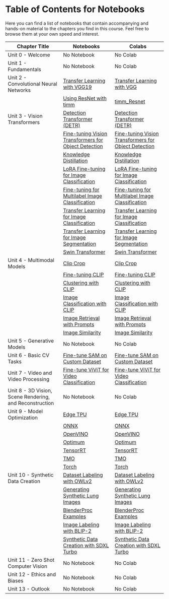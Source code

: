 # Table of Contents for Notebooks

Here you can find a list of notebooks that contain accompanying and hands-on material to the chapters you find in this course.
Feel free to browse them at your own speed and interest.


| Chapter Title                                           | Notebooks                                                                                                                                                                                                                             | Colabs                                                                                                                                                                                                                                                           |
| ------------------------------------------------------- | ------------------------------------------------------------------------------------------------------------------------------------------------------------------------------------------------------------------------------------- | ---------------------------------------------------------------------------------------------------------------------------------------------------------------------------------------------------------------------------------------------------------------- |
| Unit 0 - Welcome                                        | No Notebook                                                                                                                                                                                                                           | No Colab                                                                                                                                                                                                                                                         |
| Unit 1 - Fundamentals                                   | No Notebook                                                                                                                                                                                                                           | No Colab                                                                                                                                                                                                                                                         |
| Unit 2 - Convolutional Neural Networks                  | [Transfer Learning with VGG19](https://github.com/huggingface/computer-vision-course/blob/main/notebooks/Unit%202%20-%20Convolutional%20Neural%20Networks/transfer_learning_vgg19.ipynb)                                                    | [Transfer Learning with VGG](https://colab.research.google.com/github/fariddinar/computer-vision-course/blob/main/notebooks/Unit%202%20-%20Convolutional%20Neural%20Networks/transfer_learning_vgg19.ipynb)                                                      |
|                                                         | [Using ResNet with timm](https://github.com/huggingface/computer-vision-course/blob/main/notebooks/Unit%202%20-%20Convolutional%20Neural%20Networks/timm_Resnet.ipynb)                                                                      | [timm_Resnet](https://colab.research.google.com/github/fariddinar/computer-vision-course/blob/main/notebooks/Unit%202%20-%20Convolutional%20Neural%20Networks/timm_Resnet.ipynb)                                                                                 |
| Unit 3 - Vision Transformers                            | [Detection Transformer (DETR)](https://github.com/huggingface/computer-vision-course/blob/main/notebooks/Unit%203%20-%20Vision%20Transformers/DETR.ipynb)                                                                                   | [Detection Transformer (DETR)](https://colab.research.google.com/github/fariddinar/computer-vision-course/blob/main/notebooks/Unit%203%20-%20Vision%20Transformers/DETR.ipynb)                                                                                   |
|                                                         | [Fine-tuning Vision Transformers for Object Detection](https://github.com/huggingface/computer-vision-course/blob/main/notebooks/Unit%203%20-%20Vision%20Transformers/Fine-tuning%20Vision%20Transformers%20for%20Object%20detection.ipynb) | [Fine-tuning Vision Transformers for Object Detection](https://colab.research.google.com/github/fariddinar/computer-vision-course/blob/main/notebooks/Unit%203%20-%20Vision%20Transformers/Fine-tuning%20Vision%20Transformers%20for%20Object%20detection.ipynb) |
|                                                         | [Knowledge Distillation](https://github.com/huggingface/computer-vision-course/blob/main/notebooks/Unit%203%20-%20Vision%20Transformers/KnowledgeDistillation.ipynb)                                                                        | [Knowledge Distillation](https://colab.research.google.com/github/fariddinar/computer-vision-course/blob/main/notebooks/Unit%203%20-%20Vision%20Transformers/KnowledgeDistillation.ipynb)                                                                        |
|                                                         | [LoRA Fine-tuning for Image Classification](https://github.com/huggingface/computer-vision-course/blob/main/notebooks/Unit%203%20-%20Vision%20Transformers/LoRA-Image-Classification.ipynb)                                                 | [LoRA Fine-tuning for Image Classification](https://colab.research.google.com/github/fariddinar/computer-vision-course/blob/main/notebooks/Unit%203%20-%20Vision%20Transformers/LoRA-Image-Classification.ipynb)                                                 |
|                                                         | [Fine-tuning for Multilabel Image Classification](https://github.com/huggingface/computer-vision-course/blob/main/notebooks/Unit%203%20-%20Vision%20Transformers/fine-tuning-multilabel-image-classification.ipynb)                         | [Fine-tuning for Multilabel Image Classification](https://colab.research.google.com/github/fariddinar/computer-vision-course/blob/main/notebooks/Unit%203%20-%20Vision%20Transformers/fine-tuning-multilabel-image-classification.ipynb)                         |
|                                                         | [Transfer Learning for Image Classification](https://github.com/huggingface/computer-vision-course/blob/main/notebooks/Unit%203%20-%20Vision%20Transformers/transfer-learning-image-classification.ipynb)                                   | [Transfer Learning for Image Classification](https://colab.research.google.com/github/fariddinar/computer-vision-course/blob/main/notebooks/Unit%203%20-%20Vision%20Transformers/transfer-learning-image-classification.ipynb)                                   |
|                                                         | [Transfer Learning for Image Segmentation](https://github.com/huggingface/computer-vision-course/blob/main/notebooks/Unit%203%20-%20Vision%20Transformers/transfer-learning-segmentation.ipynb)                                             | [Transfer Learning for Image Segmentation](https://colab.research.google.com/github/fariddinar/computer-vision-course/blob/main/notebooks/Unit%203%20-%20Vision%20Transformers/transfer-learning-segmentation.ipynb)                                             |
|                                                         | [Swin Transformer](https://github.com/huggingface/computer-vision-course/blob/main/notebooks/Unit%203%20-%20Vision%20Transformers/Swin.ipynb)                                                                                               | [Swin Transformer](https://colab.research.google.com/github/fariddinar/computer-vision-course/blob/main/notebooks/Unit%203%20-%20Vision%20Transformers/Swin.ipynb)                                                                                               |
| Unit 4 - Multimodal Models                              | [Clip Crop](https://github.com/huggingface/computer-vision-course/blob/main/notebooks/Unit%204%20-%20Multimodal%20Models/ClipCrop.ipynb)                                                                                                    | [Clip Crop](https://colab.research.google.com/github/fariddinar/computer-vision-course/blob/main/notebooks/Unit%204%20-%20Multimodal%20Models/ClipCrop.ipynb)                                                                                                    |
|                                                         | [Fine-tuning CLIP](https://github.com/huggingface/computer-vision-course/blob/main/notebooks/Unit%204%20-%20Multimodal%20Models/Clip_finetune.ipynb)                                                                                        | [Fine-tuning CLIP](https://colab.research.google.com/github/fariddinar/computer-vision-course/blob/main/notebooks/Unit%204%20-%20Multimodal%20Models/Clip_finetune.ipynb)                                                                                        |
|                                                         | [Clustering with CLIP](https://github.com/huggingface/computer-vision-course/blob/main/notebooks/Unit%204%20-%20Multimodal%20Models/CLIP%20and%20relatives/Clustering%20with%20CLIP.ipynb)                                                  | [Clustering with CLIP](https://colab.research.google.com/github/fariddinar/computer-vision-course/blob/main/notebooks/Unit%204%20-%20Multimodal%20Models/CLIP%20and%20relatives/Clustering%20with%20CLIP.ipynb)                                                  |
|                                                         | [Image Classification with CLIP](https://github.com/huggingface/computer-vision-course/blob/main/notebooks/Unit%204%20-%20Multimodal%20Models/CLIP%20and%20relatives/Image%20classification%20with%20CLIP.ipynb)                            | [Image Classification with CLIP](https://colab.research.google.com/github/fariddinar/computer-vision-course/blob/main/notebooks/Unit%204%20-%20Multimodal%20Models/CLIP%20and%20relatives/Image%20classification%20with%20CLIP.ipynb)                            |
|                                                         | [Image Retrieval with Prompts](https://github.com/huggingface/computer-vision-course/blob/main/notebooks/Unit%204%20-%20Multimodal%20Models/CLIP%20and%20relatives/Image_retrieval_with_prompts.ipynb)                                      | [Image Retrieval with Prompts](https://colab.research.google.com/github/fariddinar/computer-vision-course/blob/main/notebooks/Unit%204%20-%20Multimodal%20Models/CLIP%20and%20relatives/Image_retrieval_with_prompts.ipynb)                                      |
|                                                         | [Image Similarity](https://github.com/huggingface/computer-vision-course/blob/main/notebooks/Unit%204%20-%20Multimodal%20Models/CLIP%20and%20relatives/Image_similarity.ipynb)                                                              | [Image Similarity](https://colab.research.google.com/github/fariddinar/computer-vision-course/blob/main/notebooks/Unit%204%20-%20Multimodal%20Models/CLIP%20and%20relatives/Image_similarity.ipynb)                                                              |
| Unit 5 - Generative Models                              | No Notebook                                                                                                                                                                                                                           | No Colab                                                                                                                                                                                                                                                         |
| Unit 6 - Basic CV Tasks                                 | [Fine-tune SAM on Custom Dataset](<https://github.com/huggingface/computer-vision-course/blob/main/notebooks/Unit%206%20-%20Basic%20CV%20Tasks/Fine_tune_SAM_(Segment_Anything_Model)_on_Custom_Dataset.ipynb>)                             | [Fine-tune SAM on Custom Dataset](<https://colab.research.google.com/github/fariddinar/computer-vision-course/blob/main/notebooks/Unit%206%20-%20Basic%20CV%20Tasks/Fine_tune_SAM_(Segment_Anything_Model)_on_Custom_Dataset.ipynb>)                             |
| Unit 7 - Video and Video Processing                     | [Fine-tune ViViT for Video Classification](https://github.com/DiwakarBasnet/computer-vision-course/blob/unit-7_Video_and_VideoProcessing/notebooks/Unit%207%20-%20Video%20and%20Video%20Processing/Vivit_Fine_tuned_Video_Classification.ipynb)                                                                                                                                                                                                                           | [Fine-tune ViViT for Video Classification](https://github.com/DiwakarBasnet/computervisioncourse/blob/unit7_Video_and_VideoProcessing/notebooks/Unit%207%20%20Video%20and%20Video%20Processing/Vivit_Fine_tuned_Video_Classification.ipynb)                                                                                                                                                                                                                                                         |
| Unit 8 - 3D Vision, Scene Rendering, and Reconstruction | No Notebook                                                                                                                                                                                                                           | No Colab                                                                                                                                                                                                                                                         |
| Unit 9 - Model Optimization                             | [Edge TPU](https://github.com/huggingface/computer-vision-course/blob/main/notebooks/Unit%209%20-%20Model%20Optimization/edge_tpu.ipynb)                                                                                                    | [Edge TPU](https://colab.research.google.com/github/fariddinar/computer-vision-course/blob/main/notebooks/Unit%209%20-%20Model%20Optimization/edge_tpu.ipynb)                                                                                                    |
|                                                         | [ONNX](https://github.com/huggingface/computer-vision-course/blob/main/notebooks/Unit%209%20-%20Model%20Optimization/onnx.ipynb)                                                                                                            | [ONNX](https://colab.research.google.com/github/fariddinar/computer-vision-course/blob/main/notebooks/Unit%209%20-%20Model%20Optimization/onnx.ipynb)                                                                                                            |
|                                                         | [OpenVINO](https://github.com/huggingface/computer-vision-course/blob/main/notebooks/Unit%209%20-%20Model%20Optimization/openvino.ipynb)                                                                                                    | [OpenVINO](https://colab.research.google.com/github/fariddinar/computer-vision-course/blob/main/notebooks/Unit%209%20-%20Model%20Optimization/openvino.ipynb)                                                                                                    |
|                                                         | [Optimum](https://github.com/huggingface/computer-vision-course/blob/main/notebooks/Unit%209%20-%20Model%20Optimization/optimum.ipynb)                                                                                                      | [Optimum](https://colab.research.google.com/github/fariddinar/computer-vision-course/blob/main/notebooks/Unit%209%20-%20Model%20Optimization/optimum.ipynb)                                                                                                      |
|                                                         | [TensorRT](https://github.com/huggingface/computer-vision-course/blob/main/notebooks/Unit%209%20-%20Model%20Optimization/tensorrt.ipynb)                                                                                                    | [TensorRT](https://colab.research.google.com/github/fariddinar/computer-vision-course/blob/main/notebooks/Unit%209%20-%20Model%20Optimization/tensorrt.ipynb)                                                                                                    |
|                                                         | [TMO](https://github.com/huggingface/computer-vision-course/blob/main/notebooks/Unit%209%20-%20Model%20Optimization/tmo.ipynb)                                                                                                              | [TMO](https://colab.research.google.com/github/fariddinar/computer-vision-course/blob/main/notebooks/Unit%209%20-%20Model%20Optimization/tmo.ipynb)                                                                                                              |
|                                                         | [Torch](https://github.com/huggingface/computer-vision-course/blob/main/notebooks/Unit%209%20-%20Model%20Optimization/torch.ipynb)                                                                                                          | [Torch](https://colab.research.google.com/github/fariddinar/computer-vision-course/blob/main/notebooks/Unit%209%20-%20Model%20Optimization/torch.ipynb)                                                                                                          |
| Unit 10 - Synthetic Data Creation                       | [Dataset Labeling with OWLv2](https://github.com/huggingface/computer-vision-course/blob/main/notebooks/Unit%2010%20-%20Synthetic%20Data%20Creation/OWLV2_labeled_image_dataset_with_annotations.ipynb)                                     | [Dataset Labeling with OWLv2](https://colab.research.google.com/github/fariddinar/computer-vision-course/blob/main/notebooks/Unit%2010%20-%20Synthetic%20Data%20Creation/OWLV2_labeled_image_dataset_with_annotations.ipynb)                                     |
|                                                         | [Generating Synthetic Lung Images](https://github.com/huggingface/computer-vision-course/blob/main/notebooks/Unit%2010%20-%20Synthetic%20Data%20Creation/Synthetic_lung_images_hf_course.ipynb)                                             | [Generating Synthetic Lung Images](https://colab.research.google.com/github/fariddinar/computer-vision-course/blob/main/notebooks/Unit%2010%20-%20Synthetic%20Data%20Creation/Synthetic_lung_images_hf_course.ipynb)                                             |
|                                                         | [BlenderProc Examples](https://github.com/huggingface/computer-vision-course/blob/main/notebooks/Unit%2010%20-%20Synthetic%20Data%20Creation/blenderproc_examples.ipynb)                                                                    | [BlenderProc Examples](https://colab.research.google.com/github/fariddinar/computer-vision-course/blob/main/notebooks/Unit%2010%20-%20Synthetic%20Data%20Creation/blenderproc_examples.ipynb)                                                                    |
|                                                         | [Image Labeling with BLIP-2](https://github.com/huggingface/computer-vision-course/blob/main/notebooks/Unit%2010%20-%20Synthetic%20Data%20Creation/image_labeling_BLIP_2.ipynb)                                                             | [Image Labeling with BLIP-2](https://colab.research.google.com/github/fariddinar/computer-vision-course/blob/main/notebooks/Unit%2010%20-%20Synthetic%20Data%20Creation/image_labeling_BLIP_2.ipynb)                                                             |
|                                                         | [Synthetic Data Creation with SDXL Turbo](https://github.com/huggingface/computer-vision-course/blob/main/notebooks/Unit%2010%20-%20Synthetic%20Data%20Creation/synthetic_data_creation_sdxl_turbo.ipynb)                                   | [Synthetic Data Creation with SDXL Turbo](https://colab.research.google.com/github/fariddinar/computer-vision-course/blob/main/notebooks/Unit%2010%20-%20Synthetic%20Data%20Creation/synthetic_data_creation_sdxl_turbo.ipynb)                                   |
| Unit 11 - Zero Shot Computer Vision                     | No Notebook                                                                                                                                                                                                                           | No Colab                                                                                                                                                                                                                                                         |
| Unit 12 - Ethics and Biases                             | No Notebook                                                                                                                                                                                                                           | No Colab                                                                                                                                                                                                                                                         |
| Unit 13 - Outlook                                       | No Notebook                                                                                                                                                                                                                           | No Colab                                                                                                                                                                                                                                                         |
